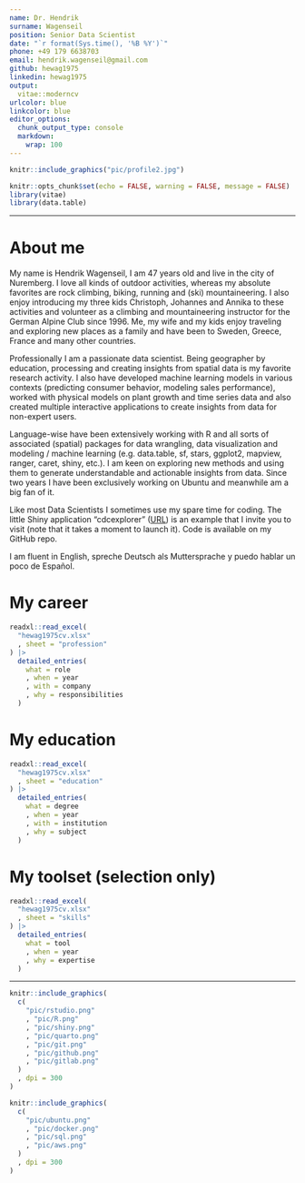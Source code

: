 ```yaml
---
name: Dr. Hendrik 
surname: Wagenseil
position: Senior Data Scientist
date: "`r format(Sys.time(), '%B %Y')`"
phone: +49 179 6638703
email: hendrik.wagenseil@gmail.com
github: hewag1975
linkedin: hewag1975
output: 
  vitae::moderncv
urlcolor: blue
linkcolor: blue
editor_options: 
  chunk_output_type: console
  markdown: 
    wrap: 100
---
```


```r
knitr::include_graphics("pic/profile2.jpg")
```

```r
knitr::opts_chunk$set(echo = FALSE, warning = FALSE, message = FALSE)
library(vitae)
library(data.table)
```

---

# About me

My name is Hendrik Wagenseil, I am 47 years old and live in the city of 
Nuremberg. I love all kinds of outdoor activities, whereas my absolute favorites 
are rock climbing, biking, running and (ski) mountaineering. I also enjoy 
introducing my three kids Christoph, Johannes and Annika to these activities 
and volunteer as a climbing and mountaineering instructor for the German Alpine 
Club since 1996. Me, my wife and my kids enjoy traveling and exploring new 
places as a family and have been to Sweden, Greece, France and many other 
countries.\

Professionally I am a passionate data scientist. Being geographer by education, 
processing and creating insights from spatial data is my favorite research 
activity. I also have developed machine learning models in various contexts 
(predicting consumer behavior, modeling sales performance), worked with 
physical models on plant growth and time series data and also created multiple 
interactive applications to create insights from data for non-expert users.\

Language-wise have been extensively working with R and all sorts of associated 
(spatial) packages for data wrangling, data visualization and modeling / 
machine learning (e.g. data.table, sf, stars, ggplot2, mapview, ranger, caret, 
shiny, etc.). I am keen on exploring new methods and using them to generate 
understandable and actionable insights from data. Since two years I have been 
exclusively working on Ubuntu and meanwhile am a big fan of it.\

Like most Data Scientists I sometimes use my spare time for coding. The little 
Shiny application "cdcexplorer" 
([URL](https://hewag1975.shinyapps.io/cdcexplorer/)) is an example that I 
invite you to visit (note that it takes a moment to launch it). Code is 
available on my GitHub repo.\

I am fluent in English, spreche Deutsch als Muttersprache y puedo hablar un poco 
de Español.

# My career

```r
readxl::read_excel(
  "hewag1975cv.xlsx"
  , sheet = "profession"
) |> 
  detailed_entries(
    what = role
    , when = year
    , with = company
    , why = responsibilities
  )
```

# My education

```r
readxl::read_excel(
  "hewag1975cv.xlsx"
  , sheet = "education"
) |> 
  detailed_entries(
    what = degree
    , when = year
    , with = institution
    , why = subject
  )
```

# My toolset (selection only)

```r
readxl::read_excel(
  "hewag1975cv.xlsx"
  , sheet = "skills"
) |> 
  detailed_entries(
    what = tool
    , when = year
    , why = expertise
  )
```

----------------------------------------------------------------------------------------------------

```r
knitr::include_graphics(
  c(
    "pic/rstudio.png"
    , "pic/R.png"
    , "pic/shiny.png"
    , "pic/quarto.png"
    , "pic/git.png"
    , "pic/github.png"
    , "pic/gitlab.png"
  )
  , dpi = 300
)
```

```r
knitr::include_graphics(
  c(
    "pic/ubuntu.png"
    , "pic/docker.png"
    , "pic/sql.png"
    , "pic/aws.png"
  )
  , dpi = 300
)
```
